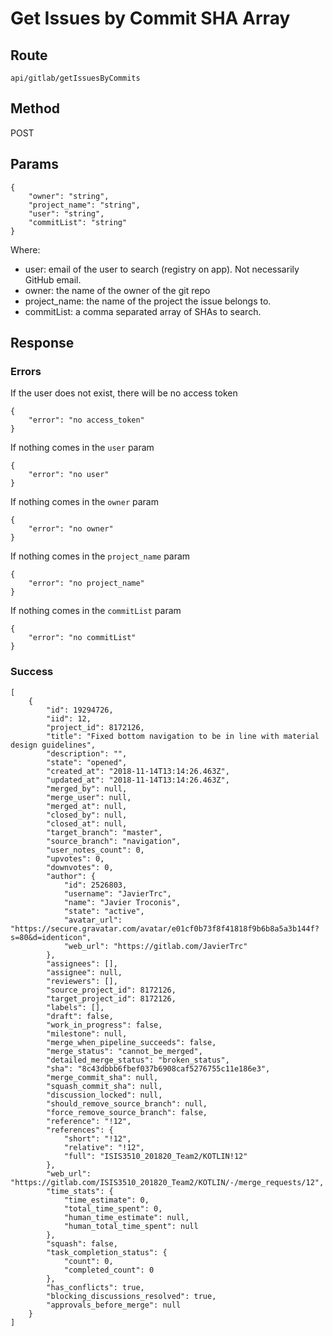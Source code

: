 # Get Issues by Commit SHA Array

## Route

```
api/gitlab/getIssuesByCommits
```

## Method

POST

## Params

```
{
    "owner": "string",
    "project_name": "string",
    "user": "string",
    "commitList": "string"
}
```

Where:

- user: email of the user to search (registry on app). Not necessarily GitHub email.
- owner: the name of the owner of the git repo 
- project_name: the name of the project the issue belongs to.
- commitList: a comma separated array of SHAs to search.

## Response

### Errors


If the user does not exist, there will be no access token

```
{
    "error": "no access_token"
}
```

If nothing comes in the `user` param

```
{
    "error": "no user"
}
```

If nothing comes in the `owner` param

```
{
    "error": "no owner"
}
```

If nothing comes in the `project_name` param

```
{
    "error": "no project_name"
}
```

If nothing comes in the `commitList` param

```
{
    "error": "no commitList"
}
```

### Success

```
[
    {
        "id": 19294726,
        "iid": 12,
        "project_id": 8172126,
        "title": "Fixed bottom navigation to be in line with material design guidelines",
        "description": "",
        "state": "opened",
        "created_at": "2018-11-14T13:14:26.463Z",
        "updated_at": "2018-11-14T13:14:26.463Z",
        "merged_by": null,
        "merge_user": null,
        "merged_at": null,
        "closed_by": null,
        "closed_at": null,
        "target_branch": "master",
        "source_branch": "navigation",
        "user_notes_count": 0,
        "upvotes": 0,
        "downvotes": 0,
        "author": {
            "id": 2526803,
            "username": "JavierTrc",
            "name": "Javier Troconis",
            "state": "active",
            "avatar_url": "https://secure.gravatar.com/avatar/e01cf0b73f8f41818f9b6b8a5a3b144f?s=80&d=identicon",
            "web_url": "https://gitlab.com/JavierTrc"
        },
        "assignees": [],
        "assignee": null,
        "reviewers": [],
        "source_project_id": 8172126,
        "target_project_id": 8172126,
        "labels": [],
        "draft": false,
        "work_in_progress": false,
        "milestone": null,
        "merge_when_pipeline_succeeds": false,
        "merge_status": "cannot_be_merged",
        "detailed_merge_status": "broken_status",
        "sha": "8c43dbbb6fbef037b6908caf5276755c11e186e3",
        "merge_commit_sha": null,
        "squash_commit_sha": null,
        "discussion_locked": null,
        "should_remove_source_branch": null,
        "force_remove_source_branch": false,
        "reference": "!12",
        "references": {
            "short": "!12",
            "relative": "!12",
            "full": "ISIS3510_201820_Team2/KOTLIN!12"
        },
        "web_url": "https://gitlab.com/ISIS3510_201820_Team2/KOTLIN/-/merge_requests/12",
        "time_stats": {
            "time_estimate": 0,
            "total_time_spent": 0,
            "human_time_estimate": null,
            "human_total_time_spent": null
        },
        "squash": false,
        "task_completion_status": {
            "count": 0,
            "completed_count": 0
        },
        "has_conflicts": true,
        "blocking_discussions_resolved": true,
        "approvals_before_merge": null
    }
]
```
